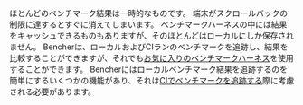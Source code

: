 ほとんどのベンチマーク結果は一時的なものです。
端末がスクロールバックの制限に達するとすぐに消えてしまいます。
ベンチマークハーネスの中には結果をキャッシュできるものもありますが、そのほとんどはローカルにしか保存されません。
Bencherは、ローカルおよびCIランのベンチマークを追跡し、結果を比較することができますが、それでも[お気に入りのベンチマークハーネス][adapters]を使用することができます。
Bencherにはローカルベンチマーク結果を追跡するのを簡単にするいくつかの機能があり、それは[CIでベンチマークを追跡する][track benchmarks]際に考慮される必要があります。

[adapters]: /ja/docs/explanation/adapters/
[track benchmarks]: /ja/docs/how-to/track-benchmarks/
